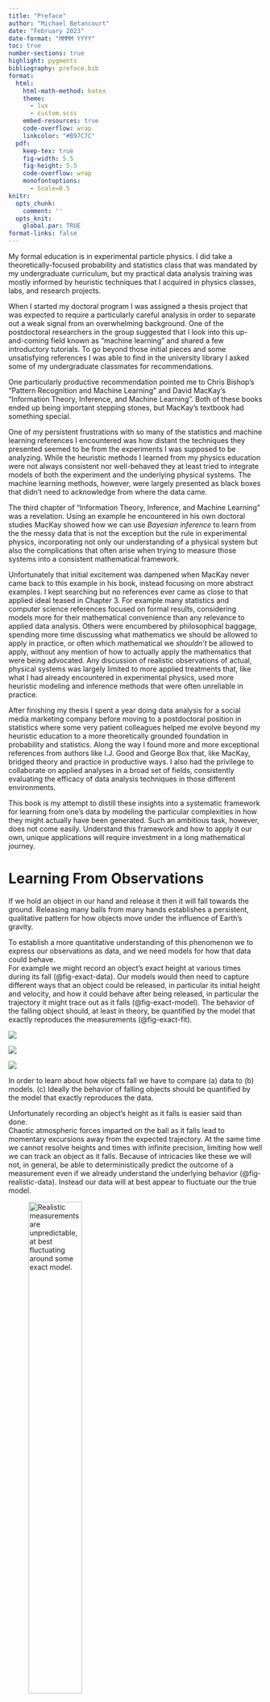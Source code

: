 ```yaml
---
title: "Preface"
author: "Michael Betancourt"
date: "February 2023"
date-format: "MMMM YYYY"
toc: true
number-sections: true
highlight: pygments
bibliography: preface.bib
format:
  html:
    html-math-method: katex
    theme:
      - lux
      - custom.scss
    embed-resources: true
    code-overflow: wrap
    linkcolor: "#B97C7C"
  pdf:
    keep-tex: true
    fig-width: 5.5
    fig-height: 5.5
    code-overflow: wrap
    monofontoptions:
      - Scale=0.5
knitr:
  opts_chunk:
    comment: ''
  opts_knit:
    global.par: TRUE
format-links: false
---
```


My formal education is in experimental particle physics.  I did take a 
theoretically-focused probability and statistics class that was mandated by my 
undergraduate curriculum, but my practical data analysis training was mostly
informed by heuristic techniques that I acquired in physics classes, labs, and 
research projects.

When I started my doctoral program I was assigned a thesis project that was 
expected to require a particularly careful analysis in order to separate out a 
weak signal from an overwhelming background.  One of the postdoctoral 
researchers in the group suggested that I look into this up-and-coming field 
known as "machine learning" and shared a few introductory tutorials.  To go 
beyond those initial pieces and some unsatisfying references I was able to find 
in the university library I asked some of my undergraduate classmates for 
recommendations.

One particularly productive recommendation pointed me to Chris Bishop's
"Pattern Recognition and Machine Learning" and David MacKay's 
"Information Theory, Inference, and Machine Learning".  Both of these books 
ended up being important stepping stones, but MacKay's textbook had something 
special.

One of my persistent frustrations with so many of the statistics and machine 
learning references I encountered was how distant the techniques they presented 
seemed to be from the experiments I was supposed to be analyzing.  While the 
heuristic methods I learned from my physics education were not always consistent 
nor well-behaved they at least tried to integrate models of both the experiment 
and the underlying physical systems.  The machine learning methods, however, 
were largely presented as black boxes that didn't need to acknowledge from where 
the data came.

The third chapter of "Information Theory, Inference, and Machine Learning" was 
a revelation.  Using an example he encountered in his own doctoral studies 
MacKay showed how we can use _Bayesian inference_ to learn from the the messy 
data that is not the exception but the rule in experimental physics, 
incorporating not only our understanding of a physical system but also the 
complications that often arise when trying to measure those systems into a 
consistent mathematical framework.

Unfortunately that initial excitement was dampened when MacKay never came back 
to this example in his book, instead focusing on more abstract examples.  I kept
searching but no references ever came as close to that applied ideal teased in 
Chapter 3.  For example many statistics and computer science references focused 
on formal results, considering models more for their mathematical convenience 
than any relevance to applied data analysis.  Others were encumbered by 
philosophical baggage, spending more time discussing what mathematics we should 
be allowed to apply in practice, or often which mathematical we _shouldn't_ be 
allowed to apply, without any mention of how to actually apply the mathematics 
that were being advocated.  Any discussion of realistic observations of actual, 
physical systems was largely limited to more applied treatments that, like what 
I had already encountered in experimental physics, used more heuristic modeling 
and inference methods that were often unreliable in practice.

After finishing my thesis I spent a year doing data analysis for a social media 
marketing company before moving to a postdoctoral position in statistics where 
some very patient colleagues helped me evolve beyond my heuristic education to 
a more theoretically grounded foundation in probability and statistics.  Along 
the way I found more and more exceptional references from authors like I.J. Good 
and George Box that, like MacKay, bridged theory and practice in productive 
ways.  I also had the privilege to collaborate on applied analyses in a broad 
set of fields, consistently evaluating the efficacy of data analysis techniques 
in those different environments.

This book is my attempt to distill these insights into a systematic framework 
for learning from one's data by modeling the particular complexities in how they 
might actually have been generated.  Such an ambitious task, however, does not 
come easily.  Understand this framework and how to apply it our own, unique 
applications will require investment in a long mathematical journey.

# Learning From Observations

If we hold an object in our hand and release it then it will fall towards the 
ground.  Releasing many balls from many hands establishes a persistent, 
qualitative pattern for how objects move under the influence of Earth's gravity.

To establish a more quantitative understanding of this phenomenon we to express 
our observations as data, and we need models for how that data could behave.  
For example we might record an object's exact height at various times during its 
fall (@fig-exact-data).  Our models would then need to capture different ways 
that an object could be released, in particular its initial height and velocity, 
and how it could behave after being released, in particular the trajectory it 
might trace out as it falls (@fig-exact-model).  The behavior of the falling 
object should, at least in theory, be quantified by the model that exactly 
reproduces the measurements (@fig-exact-fit).

::: {#fig-ideal layout="[ [-0.5, 33, 33, 33, -0.5] ]"}
![](figures/gravity/exact_data/exact_data){#fig-exact-data}

![](figures/gravity/exact_model/exact_model){#fig-exact-model}

![](figures/gravity/exact_fit/exact_fit){#fig-exact-fit}

In order to learn about how objects fall we have to compare (a) data to (b) 
models. (c) Ideally the behavior of falling objects should be quantified by the 
model that exactly reproduces the data.
:::

Unfortunately recording an object's height as it falls is easier said than done.  
Chaotic atmospheric forces imparted on the ball as it falls lead to momentary
excursions away from the expected trajectory.  At the same time we cannot 
resolve heights and times with infinite precision, limiting how well we can 
track an object as it falls.  Because of intricacies like these we will not, in 
general, be able to deterministically predict the outcome of a measurement even 
if we already understand the underlying behavior (@fig-realistic-data).  Instead 
our data will at best appear to fluctuate our the true model.

![Realistic measurements are unpredictable, at best fluctuating around some 
exact model.](figures/gravity/data/data){width=50% #fig-realistic-data}

These fluctuations complicate how we compare data to models.  With a 
sufficiently convenient fluctuation just about any model will be able to 
perfectly reproduce a given observation.  Consequently we will not be able to 
exclude any models outright.  Even if we constraint the fluctuation behavior  
many different models will be just as consistent with the observed data as any 
other model (@fig-consistent-configs).

::: {#fig-consistent-configs layout="[ [45, 45] ]"}
![](figures/gravity/data_consistent_config1/data_consistent_config1){#fig-consistent-config1}

![](figures/gravity/data_consistent_config3/data_consistent_config3){#fig-consistent-config3}

The lack of predictability in practical measurements complicates how we can 
learning from observations.  (a) Every model that is consistent with a noisy 
observation is accompanied by (b) many other models that are similarly 
consistent.
:::

Ultimately any insights we can extract from realistic data will be fundamentally
_uncertain_.  In order to learn from observations we will need to not only 
accept this uncertainty but also embrace it.

# Science

One way to formalize into a systematic process.

Consider, for example, learning about the environment around us through
experiment and observation, either for pure curiosity or to inform particular
decisions about how to interact with that environment.  The
**scientific method** organizes this learning process into a systematic
procedure (@fig-scientific-method-nominal).

![The scientific method reduces the process of learning from experiment and
observation into a sequence of basic steps, including one where we have to draw
inferences from observed data.](
figures/scientific_method/nominal/nominal){width=75% #fig-scientific-method-nominal}

While the basic steps of this procedure might appear straightforward, the
complexity of scientific inquiry is hidden in the details of their
implementation.  In particular when trying to implement the "Analyze Data" step
we have to confront the fundamental limitations in measurements and determine
how to quantify our inferential uncertainty.  Formally quantifying inferential
uncertainty is exactly the goal of **statistical inference**.

**There are many ways to implement each of these steps, and hence realize this
conceptual scientific method into an explicit process.  In particular there
are many ways to formalize "learning from data".  The most rigorous, however,
involve encoding our knowledge..."

To realize the "Analyze Data" step, and hence the scientific method as a whole,
we have to encode our knowledge into mathematical models, identify how
consistent those models are with a given observation, and then verify that the
consistent models adequately reproduce the structure of that observation
(@fig-scientific-method-box).  As George Box noted we cannot do rigorous science
without rigorous statistical modeling and inference [@Box:1976].

![Each step in the scientific method encapsulates many critical implementation
details.  For example in order to "Analyze Data" we need to be able to develop
candidate mathematical models, each representing one way that observations could
be generated, and then quantifying how consistent each of those models are with
an actual observation.](
figures/scientific_method/box/box){width=75% #fig-scientific-method-box}

# Bayesian Inference

**Somewhere around here reference Good's 17k types of Bayesians**
**The particular kind of Bayesian inference that we will consider in this
book.  Use of "principled" to describe acknowleding and checking our assumptions
instead of taking them for granted.**

In this book we will learn how to use **Bayesian inference** to analyze data
and, ultimately, implement the scientific method for both scientific and
industrial applications.  Bayesian inference uses **probability theory** to
not only develop **probabilistic models** of measurements but also to quantify
how consistent those models are with our domain expertise and observed data
(@fig-bayesian-configs).  **and verify those models**.

“Coherent degrees of belief”.  “Quantifying uncertainty”.
There are many pithy phrases used to motivate Bayesian inferences.  Conceptually these are all fine, but realizing them in practice is far from trivial.   We need to build meaningful models that are actually consistent with our understanding of the system being studied.  Then we need to be able to faithfully quantify the uncertainties that arise from that model.

::: {#fig-bayesian-configs layout="[ [45, 45] ]"}
![](figures/gravity/prior_ensemble/prior_ensemble){#fig-config_prior }

![](figures/gravity/posterior_ensemble/posterior_ensemble){#fig-config-posterior}

Bayesian inference uses probability theory to quantify (a) how a priori
consistent models are with any available domain expertise and then (b) how a
posteriori consistent they are with both the available domain expertise and any
observed data.
:::

Build models that incorporate not just the underlying phenomenon but also all of 
the ways that our measurements distort, contaminate, and otherwise corrupt our 
perceptions of that phenomenon.  Allowing us to learn from even complex data.

Although Bayesian inference is conceptually elegant its practical implementation
is far from trivial.  In order to implement a successful Bayesian analysis we
need to be proficient with not only building models but also critiquing their
adequacy in a particular application and accurately quantify their consistency
with observed data.  This books considers not only the conceptual foundations of
Bayesian inference but also these implementation challenges so that by its
conclusion you will be prepared to build the _bespoke_ analysis unique to your
particular application.

# Learning About Learning From Observations

To execute such an ambitious goal as painlessly as possible we need a careful
_pedagogical_ strategy.  What is the best way to learn how to robustly implement
Bayesian analyses?

In this section I'll discuss what I think is the best way to learn Bayesian
inference and hence why this book is structured so differently from many other
introductions to Bayesian analysis.

## Abstractions

Most subjects, including Bayesian inference are conceptually dense.  While they
might superficially appear simple the more closely we examine them the more
detail we need to confront in order to form a coherent theory.  In order to
make a subject approachable for students we have to rely on pedagogical
**abstractions** that hide the overwhelming depth behind only a selection of
concepts that are easier to digest.

A good abstraction focuses on simple concepts that are mostly consistent with
each other.  This consistency keeps the abstraction largely self-contained,
obscures the hidden depth below.  Scrutinizing the inconsistencies that do
manifest in a given abstraction, however, will eventually lead us beyond the
boundaries of that abstraction and into the domain of a new, deeper abstraction.
When developing practical methodologies we need to find a sufficiently rich
abstraction that captures all of the necessary concepts without too much
unnecessary detail.

Consider, for example, the real numbers.  At a high-level we can conceptualize
the real numbers as a _continuum_ with infinite detail no matter how closely we
zoom in.  This is a completely reasonable abstraction for most applications
involving not only basic arithmetic but also more complicated operations like
differentiation and integration.  When we want to engage in more technical
results, however, we will need to go beyond this simple abstraction in order to
develop a consistent theory free of pathological behavior.

Abstractions also play a role in how real numbers are implemented in practice.
At a high-level we can assume that computers are able to exactly represent real
numbers and exactly implement their arithmetic operations.  In many applications
this abstraction is entirely valid.  When working on applications that require
precise or complicated calculations, however, we start to see cracks in this
conceptual picture.

Eventually we have to confront the reality of the _finite precision arithmetic_
implemented on computers and how it deviates from exact arithmetic.  Going
slightly deeper we might consider the limited dynamic range of _floating point_
numbers that can result in underflow and overflow for particularly small and
large results.  Digging even further we might tackle how underflow and overflow
in intermediate calculations can lead to catastrophic errors even if the final
result is not itself extremely small or large.

## Sequences of Abstractions

In most applications an abstraction that is sufficiently detailed is too
overwhelming to approach all at once.  Instead we have to progress towards it
carefully through a sequence of intermediate abstractions.  This leaves us to
consider the progressions that best guide students towards that terminal
abstraction.

### Non-Overlapping Progressions

One approach, for example, utilizes a progression of _non-overlapping_
abstractions (@fig-abs-incons).  This allows the intermediate abstractions to
incorporate compelling intuitions and examples even if they don't generalize to
the final abstraction.  Moreover each abstraction can be compartmentalized into
a relatively self-contained course, and different students with different goals
can follow the progression to different terminal abstractions.  For these
reasons this approach is particularly common in academia.

::: {#fig-abs-incons layout="[ [33, 33, 33] ]"}
![](figures/pedagogical_abstractions/inconsistent/1/1){#fig-abs-incons1 }

![](figures/pedagogical_abstractions/inconsistent/2/2){#fig-abs-incons2}

![](figures/pedagogical_abstractions/inconsistent/3/3){#fig-abs-incons3}

Non-overlapping progressions build up to a final, sufficient abstraction through
inconsistent intermediate abstractions.  At each iteration only some of the
concepts are carried forward to the new, more detailed abstraction.
:::

Non-overlapping progressions can be problematic, however, when the sequence of
intermediate abstractions terminates prematurely.  The insights of the last
intermediate abstraction encountered might be useful in some circumstances, but
without the context of the remaining abstractions a student will likely have
difficulty identifying exactly what those necessary circumstances, let alone
validating when they hold in a given application.  In other words the
understanding offered by only an intermediate abstraction can be _fragile_ when
the assumptions holding that abstraction together cannot be taken for granted.

Another problem with this approach is that the updating from one abstraction to
the next can be burdensome on students.  Because the abstractions don't overlap
a student doesn't just expand their understanding with new concepts at each
iteration; instead they also have to _unlearn_ the concepts that don't
generalize from the previous abstraction (@fig-unlearning).  This repeated cycle
of learning and unlearning can be frustrating and even discourage students from
moving past an intermediate, and potentially fragile, abstraction.

::: {#fig-unlearning layout="[ [-33, 33, -33], [33, 33, 33]]"}
![](figures/pedagogical_abstractions/unlearning/1/1){#fig-unlearning1}

![](figures/pedagogical_abstractions/unlearning/2/2){#fig-unlearning2}

![](figures/pedagogical_abstractions/unlearning/3/3){#fig-unlearning3}

![](figures/pedagogical_abstractions/unlearning/4/4){#fig-unlearning4}

The (a) inconsistent abstractions in a non-overlapping progression can frustrate
learning.  At each iteration (b) only some concepts will generalize and transfer
from one abstraction to the next and (c) the newer abstraction will also
introduce new concepts that have to be learned.  (d)  Some concepts in the
initial abstraction, however, will not generalize.  Students have to actively
_unlearn_ these concepts in order to fully grasp the newer abstraction.
:::

For example a non-overlapping approach towards teaching arithmetic on computers
might start by assuming that computers implement arithmetic exactly.  In this
case the initial abstraction can demonstrate implementation with simple programs
that define real variables and evaluate arithmetic operations with negligible
error.  Students can then use these initial insights to write new programs that
can yield reasonable results in many cases but might exhibit large, often
ignored errors in others.  A following abstraction might introduce programs that
explicitly demonstrate errors before introducing the practical reasons why real
numbers and their basic operations can't be exactly implemented on computers
with finite resources.  The progression could then continue to abstractions that
introduce the basic structure of fixed-point and floating-point arithmetic and
their pitfalls before presenting the technical details of fixed-point and
floating-point arithmetic implementations on contemporary computers.

**conceptual debt in analogy with technical debt.  Some debt is useful for
facilitating progress but too much debt can make later steps overwhelming**

### Overlapping Progressions

Alternatively we can build up to that final, sufficient abstraction with a
progression of _overlapping_ abstractions (@fig-abs-cons).  By avoiding concepts
that don't persist to the final abstraction entirely nothing has to be
unlearned, and students can instead focus on expanding their understanding to
the new concepts introduced at each iteration.

::: {#fig-abs-cons layout="[ [33, 33, 33] ]"}
![](figures/pedagogical_abstractions/consistent/1/1){#fig-abs-cons1}

![](figures/pedagogical_abstractions/consistent/2/2){#fig-abs-cons2}

![](figures/pedagogical_abstractions/consistent/3/3){#fig-abs-cons3}

Overlapping progressions build up to a final, sufficient abstraction through
consistent intermediate abstractions.  At each iteration all of the concepts are
carried forward to the new, more detailed abstraction avoiding any need to
unlearn deprecated concepts.
:::

Unfortunately the concepts that don't generalize often provide more explicit,
compelling motivation than the concepts that do generalize.  Because of this
intermediate abstractions along an overlapping progression can be difficult to
relate to the ultimate objectives.  At the same time the persistent concepts
alone, and hence the intermediate abstractions they shape, often appear
incomplete, at least until the progression approaches the final abstraction.
Consequently to benefit from a non-overlapping approach students have to be
sufficiently dedicated to persevere through the early, less concrete
abstractions.

For example an overlapping approach to teaching computer arithmetic might start
not with any demonstrative code but rather a discussion of the infinite memory
it would take to store an arbitrary real number, the infinite processing power
it would take to evaluate arithmetic for arbitrary real numbers.  A subsequent
abstraction might consider the various ways that we can theoretically
approximate real numbers and their operations with only finite memory and finite
processing power.  Without explicit implementations, and code demonstrating
those implementations, there is nothing that students can abuse but also nothing
with which students can experiment and build their comprehension.  Only in later
abstractions where we see how finite-precision arithmetic is implemented will
we be able to construct interactive examples.

## Why This Book Is So Long

I think that it's fair to say that most pedagogical resources take a
non-overlapping approach to teaching statistics in general, let alone Bayesian
inference in particular.  In order to reach demonstrative examples as soon as
possible these resources typically begin with simple models and little if any
critique of the assumptions implied by those models.  At the same time the
construction of inferences from these models is often delegated to tools whose
accuracy is taken for granted.  Few resources move beyond these relatively
shallow abstractions leaving students unaware at how fragile some of the
insights might be.

Many of these resources inspire enthusiasm for Bayesian inference which, and I
mean this sincerely, cannot be discounted.  Enthusiasm alone, however, may not
be enough for students to avoid the consequences of fragile insights.  Many
students struggle to connect the simple models of shallow abstractions to their
own applications.  Some identify the problematic consequences of applying
simple models when they're not appropriate but, without a broader context,
mistakenly blame their own implementation of those models and not the models
themselves.

This book is for those students.  I embrace an overlapping progression to
deliberately, if slowly, develop the probabilistic tools needed to build
_bespoke_ models appropriate to a particular application and implement
_faithful_ Bayesian inference that accurately quantifies uncertainty for those
models.  Our goal is artisanal models, not something mass produced and sold at
big box stores.

Depending on your previous experience with probabilistic modeling and Bayesian
inference you may find useful insights by jumping straight into later chapters.
That said this book is designed to be read from beginning to end as concepts,
terminology, and mathematical notation are all built up progressively from the
beginning.  Starting from the beginning will also help you confront and unlearn
any misconceptions about probability, modeling, and inference that you may have
picked up along your journey.

I do not assume any prior knowledge of the theory or practical implementation of
probability theory, probabilistic modeling, or Bayesian inference, but I do
assume some basic mathematical experience.  In particular the book will require
a conceptual understanding of calculus, namely the basic theory and
implementation of differentiation and integration, as well as working knowledge
of linear algebra.

Most introductory calculus textbooks, such as @LarsonEtAl:2005 and
@Stewart:2015, will cover the relevant concepts.  More sophisticated treatments
like @Apostol:1967 and @Apostol:1969 aren't necessary but can be helpful
references when looking into some more subtle technical details.  For linear
algebra @TrefethenEtAl:1997 is particularly thorough about not just the basic
of linear algebra but also the common pitfalls of its practical implementation.

Later chapters introduce code demonstrations in `R` and `Python`.  If you are
comfortable with either language then I encourage you to not just look through
the code but also run it yourself.  Playing around with these code
demonstrations is a powerful way to develop and reinforce your comprehension.

The Carpentries offer a
[variety of workshops](https://carpentries.org/workshops-curricula/#swc-all)
that introduce both `R` and `Python`.  Jenny Bryant's
[Stat545 course material](https://stat545.com) is another great resource for
introducing oneself to `R` and @Sweigart:2019 is a nice resource for learning
`Python`.

# This Book

With all of that said let's look at the pedagogical progression of this book in
a bit more detail.  The book is organized into three parts: the first focuses
on applied probability theory, the second on the general principles of
probabilistic modeling and statistical inference, and the third on particular
modeling techniques.

In Part I we will learn the mathematical properties of probability
distributions, the operations that we can use to manipulate probability
distributions, and some of the most useful methods for approximately
implementing those operations in practice.  The first few chapters will
necessarily be a bit abstract until we can properly set up those
implementations but your patience will be rewarded.  Overall these chapter will
go into much more detail about probability theory than most introductions to
Bayesian inference, although that that detail will focus on conceptual
understanding and practical insights rather than technical formalities and
proofs.

A thorough understanding of applied probability theory sets the stage for Part
II where we will use probability distributions to quantify unpredictable
measurements in theory, approximately model the processes which give rise to
measurements in practice, and quantify our uncertainty about how consistent
various approximations are with the outcome of a specific measurement.  In
particular we will focus on techniques to translate our understanding of a
system and measurements that interrogate that system into bespoke probabilistic
models capable to gleaming precise insights from data.

With that conceptual foundation established Part III considers particular
modeling techniques that can be useful as modular building blocks for developing
these bespoke models.  Each chapter focuses on not only the assumptions inherent
to a given technique and how to validate those assumptions but also on efficient
implementations.  Many of the chapters will consider popular estimation
techniques from the modeling perspective we need to rigorously integrate them
into Bayesian analyses.

Although Part III introduces many modeling techniques it is by no means
exhaustive.  One of the exciting aspects of probabilistic modeling is an
eternal opportunity to learn new techniques, expanding our modeling toolkit and
the sophistication of bespoke models that we can employ in practice.  This book
will hopefully prepare you for that never-ending, but never-boring journey.

# About Me?

Physics analyses using heuristic methods.

McKay's mention of modeling a broken particle detector.  Alas only a tease.
This book is largely an attempt to fill in that gap and provide the tools
necessary for building analyses around interpretable models that take
advantage of any available domin expertise.


# Acknowledgements

I thank Ero Carrera, Ramiro Barrantes-Reynolds, and Edgar Merkle for helpful
comments.

<!--
Many people to thank for giving me the opportunity to not only learn this
material myself but also share it with you.
-->

# License {-}

A repository containing all of the files used to generate this chapter is
available on [GitHub](
https://github.com/betanalpha/quarto_chapters/tree/main/preface).

The text and figures in this chapter are copyrighted by Michael Betancourt
and licensed under the CC BY-NC 4.0 license:

https://creativecommons.org/licenses/by-nc/4.0/
